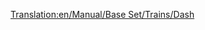 [[Translation:en/Manual/Base Set/Trains/Dash]]
{{ru/Поезда|Image=[[File:en/Dash.png]]
|Name="Dash"
|Cost=£ 16406 (820300 р.)
|Speed=120 км/ч (75 миль/ч)
|Weight=38 т
|Power=700 л.с. (523 кВт)
|Annual=£ 1066 (53300 р.)
|Designed=1984
|Lifespan=15
|Capacity=80 пасс.
|Description=Dash DMU это дизель-поезд, по умолчанию имеющий 2 секции, и предназначенный для перевозки пассажиров, так же как и [[ru/Manual/Base Set/Trains/Manley-Morel DMU|Manley-Morel DMU]], хотя и со слегка увеличенными скоростью, мощностью и вместимостью.

Эти поезда подходят только как лёгкий пассажирский транспорт, так как им не хватает мощности для перевозки грузов или большого количества пассажирских вагонов. Вы можете добавлять дополнительные секции для увеличения мощности и вместимости (в стиле реальных дизель-поездов), но остаётся ограничение скорости 120 км/ч (75 миль/ч), так что, возможно, лучше использовать [[ru/Manual/Base Set/Trains/SH "125"|SH "125"]] на более загруженных маршрутах, или даже ждать появления [[ru/Manual/Base Set/Trains/T.I.M.|"T.I.M."]].

Внимание, когда в одной сети движутся поезда с разными скоростями, более быстрые будут тащиться за дизель-поездами, и скорость всей сети будет замедленной. Вы должны будете или апгрейдить все поезда сразу, или держать дизель-поезда в отдельной подсети, или строить [[en/Community/Double-Tracks|места для обгона]].
|Real-life=Первый из так называемого второго поколения (если не считать рельсовые автобусы 140-х серий) [http://en.wikipedia.org/wiki/British_Rail_Class_150 Class 150 'Sprinter'] (отсюда название 'Dash' - спринт), был представлен для замены предыдущего поколения дизель-поездов 1950-х и 1960-х годов. Основа британских 'Regional Railways' - местных железных дорог до приватизации между 1990 и 1996 годами, и это всё ещё рабочие лошадки на сельских и смешанных линиях.
}}